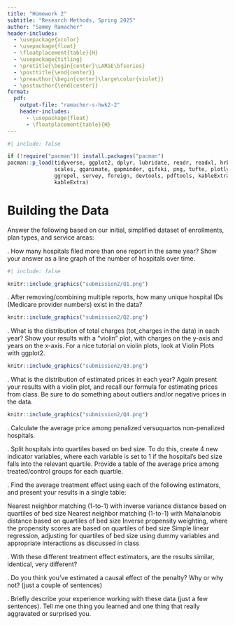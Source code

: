 ```yaml
---
title: "Homework 2"
subtitle: "Research Methods, Spring 2025"
author: "Sammy Ramacher"
header-includes:
  - \usepackage{xcolor}
  - \usepackage{float}
  - \floatplacement{table}{H}
  - \usepackage{titling}
  - \pretitle{\begin{center}\LARGE\bfseries}
  - \posttitle{\end{center}}
  - \preauthor{\begin{center}\large\color{violet}}
  - \postauthor{\end{center}}
format:
  pdf:
    output-file: "ramacher-s-hwk2-2"
    header-includes:
      - \usepackage{float}
      - \floatplacement{table}{H}
---
```



```r
#| include: false

if (!require("pacman")) install.packages("pacman")
pacman::p_load(tidyverse, ggplot2, dplyr, lubridate, readr, readxl, hrbrthemes, fixest,
               scales, gganimate, gapminder, gifski, png, tufte, plotly, OECD,
               ggrepel, survey, foreign, devtools, pdftools, kableExtra, modelsummary,
               kableExtra)
```


\newpage
# Building the Data
Answer the following based on our initial, simplified dataset of enrollments, plan types, and service areas:

\noindent 1. How many hospitals filed more than one report in the same year? Show your answer as a line graph of the number of hospitals over time.

```r
#| include: false

knitr::include_graphics("submission2/Q1.png")
```





\newpage
\noindent 2. After removing/combining multiple reports, how many unique hospital IDs (Medicare provider numbers) exist in the data?


```r
knitr::include_graphics("submission2/Q2.png")
```

\newpage
\noindent 3. What is the distribution of total charges (tot_charges in the data) in each year? Show your results with a “violin” plot, with charges on the y-axis and years on the x-axis. For a nice tutorial on violin plots, look at Violin Plots with ggplot2.


```r
knitr::include_graphics("submission2/Q3.png")
```

\newpage
\noindent 4. What is the distribution of estimated prices in each year? Again present your results with a violin plot, and recall our formula for estimating prices from class. Be sure to do something about outliers and/or negative prices in the data.

```r
knitr::include_graphics("submission2/Q4.png")
```

\newpage
\noindent 5. Calculate the average price among penalized versuquartos non-penalized hospitals.


\newpage
\noindent 6. Split hospitals into quartiles based on bed size. To do this, create 4 new indicator variables, where each variable is set to 1 if the hospital’s bed size falls into the relevant quartile. Provide a table of the average price among treated/control groups for each quartile.


\newpage
\noindent 7. Find the average treatment effect using each of the following estimators, and present your results in a single table:

Nearest neighbor matching (1-to-1) with inverse variance distance based on quartiles of bed size
Nearest neighbor matching (1-to-1) with Mahalanobis distance based on quartiles of bed size
Inverse propensity weighting, where the propensity scores are based on quartiles of bed size
Simple linear regression, adjusting for quartiles of bed size using dummy variables and appropriate interactions as discussed in class


\newpage
\noindent 8. With these different treatment effect estimators, are the results similar, identical, very different?


\newpage
\noindent 9. Do you think you’ve estimated a causal effect of the penalty? Why or why not? (just a couple of sentences)




\newpage
\noindent 10. Briefly describe your experience working with these data (just a few sentences). Tell me one thing you learned and one thing that really aggravated or surprised you.